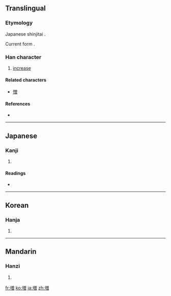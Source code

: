 {{also|增}}
==Translingual==
{{ja-forms|増|[[增]]|[[增]]}}

===Etymology===
Japanese shinjitai {{Han simp|增|f=曾|t=曽}}.

Current form {{Han compound|土|t1=earth|曽|ls=psc|c1=s|c2=p}}.

===Han character===
{{Han char|rn=32|rad=土|as=11|sn=14|four=|canj=土金田日 (GCWA), X土金田日 (XGCWA)}}

# [[increase]]

====Related characters====
{{rfc-header|Related characters|lang=mul}}
* [[憎]]

====References====
* {{Han ref|kx=0238.191|dkj=05448|hdz=10483.011|uh=5897|ud=22679}}

----

==Japanese==

===Kanji===
{{ja-kanji|grade=5|rs=土11}}

# {{defn|Japanese}}

====Readings====
* {{ja-readings|on=[[ぞう]] (zō), [[そう]] (sō)|kun=[[ます]] (masu), [[ふえる]] (fueru), [[ふやす]] (fuyasu)}}

----

==Korean==

===Hanja===
{{ko-hanja|hangeul=증|rv=jeung|mr=chŭng}}

# {{defn|Korean}}

----

==Mandarin==

===Hanzi===
{{cmn-hanzi|pin=[[zēng]] ([[zeng1]])|wg=tseng<sup>1</sup>}}

# {{defn|Mandarin}}

[[fr:増]]
[[ko:増]]
[[ja:増]]
[[zh:増]]